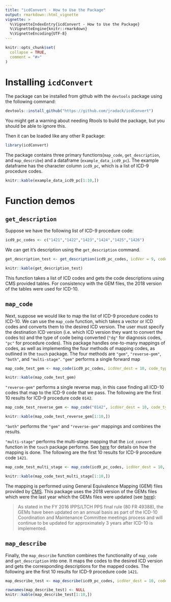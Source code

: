```yaml
---
title: "icdConvert - How to Use the Package"
output: rmarkdown::html_vignette
vignette: >
  %\VignetteIndexEntry{icdConvert - How to Use the Package}
  %\VignetteEngine{knitr::rmarkdown}
  %\VignetteEncoding{UTF-8}
---
```


```r
knitr::opts_chunk$set(
  collapse = TRUE,
  comment = "#>"
)
```

# Installing `icdConvert`
The package can  be installed from github with the `devtools` package using the following command:
```r
devtools::install_github("https://github.com/jradack/icdConvert")
```
You might get a warning about needing Rtools to build the package, but you should be able to ignore this.

Then it can be loaded like any other R package:
```r
library(icdConvert)
```

The package contains three primary functions(`map_code`, `get_description`, and `map_describe`) and a dataframe (`example_data_icd9_pc`).
The example dataframe has the character column `icd9_pc`, which is a list of ICD-9 procedure codes.
```r
knitr::kable(example_data_icd9_pc[1:10,])
```

# Function demos
## `get_description`
Suppose we have the following list of ICD-9 procedure code:
```r
icd9_pc_codes <- c("1421","1422","1423","1424","1425","1426")
```

We can get it's description using the `get_description` command.
```r
get_description_test <- get_description(icd9_pc_codes, icdVer = 9, code_type = "pc")
```

```r
knitr::kable(get_description_test)
```
This function takes a list of ICD codes and gets the code descriptions using CMS provided tables.
For consistency with the GEM files, the 2018 version of the tables were used for ICD-10.

## `map_code`
Next, suppose we would like to map the list of ICD-9 procedure codes to ICD-10.
We can use the `map_code` function, which takes a vector or ICD codes and converts them to the desired ICD version.
The user must specify the destination ICD version (i.e. which ICD version they want to convert the codes to) and the type of code being converted (`"dg"` for diagnosis codes, `"pc"` for procedure codes).
This package handles one-to-many mappings of codes, as well as implementing the four methods of mapping codes, as outlined in the `touch` package.
The four methods are `"gem"`, `"reverse-gem"`, `"both"`, and `"multi-stage"`.
`"gem"` performs a single forward map
```r
map_code_test_gem <- map_code(icd9_pc_codes, icdVer_dest = 10, code_type = "pc", method = "gem")
```

```r
knitr::kable(map_code_test_gem)
```

`"reverse-gem"` performs a single reverse map, in this case finding all ICD-10 codes that map to the ICD-9 code that we pass.
The following are the first 10 results for ICD-9 procedure code `0142`.
```r
map_code_test_reverse_gem <- map_code("0142", icdVer_dest = 10, code_type = "pc", method = "reverse-gem")
```

```r
knitr::kable(map_code_test_reverse_gem[1:10,])
```
`"both"` performs the `"gem"` and `"reverse-gem"` mappings and combines the results.

`"multi-stage"` performs the multi-stage mapping that the `icd_convert` function in the `touch` package performs.
See [here](https://cran.r-project.org/web/packages/touch/touch.pdf) for details on how the mapping is done.
The following are the first 10 results for ICD-9 procedure code `1421`.
```r
map_code_test_multi_stage <- map_code(icd9_pc_codes, icdVer_dest = 10, code_type = "pc", method = "multi-stage")
```

```r
knitr::kable(map_code_test_multi_stage[1:10,])
```

The mapping is performed using General Equivalence Mapping (GEM) files provided by [CMS](https://www.cms.gov/Medicare/Coding/ICD9ProviderDiagnosticCodes/codes).
This package uses the 2018 version of the GEMs files which were the last year which the GEMs files were updated (see [here](https://www.cms.gov/Medicare/Coding/ICD10/2019-ICD-10-CM)):

> As stated in the FY 2016 IPPS/LTCH PPS final rule (80 FR 49388), the GEMs have been updated on an annual basis as part of the ICD-10 Coordination and Maintenance Committee meetings process and will continue to be updated for approximately 3 years after ICD-10 is implemented.


## `map_describe`
Finally, the `map_describe` function combines the functionality of `map_code` and `get_description` into one.
It maps the codes to the desired ICD version and gets the corresponding descriptions for the mapped codes.
The following are the first 10 results for ICD-9 procedure code `1421`.
```r
map_describe_test <- map_describe(icd9_pc_codes, icdVer_dest = 10, code_type = "pc", method = "multi-stage")
```

```r
rownames(map_describe_test) <- NULL
knitr::kable(map_describe_test[1:10,])
```





